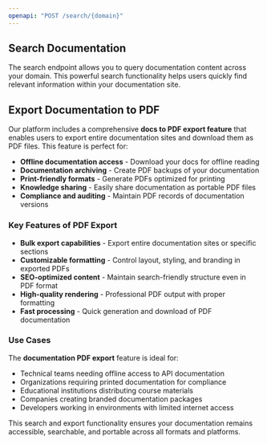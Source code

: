 ```yaml
---
openapi: "POST /search/{domain}"
---
```


## Search Documentation

The search endpoint allows you to query documentation content across your domain. This powerful search functionality helps users quickly find relevant information within your documentation site.

## Export Documentation to PDF

Our platform includes a comprehensive **docs to PDF export feature** that enables users to export entire documentation sites and download them as PDF files. This feature is perfect for:

- **Offline documentation access** - Download your docs for offline reading
- **Documentation archiving** - Create PDF backups of your documentation
- **Print-friendly formats** - Generate PDFs optimized for printing
- **Knowledge sharing** - Easily share documentation as portable PDF files
- **Compliance and auditing** - Maintain PDF records of documentation versions

### Key Features of PDF Export

- **Bulk export capabilities** - Export entire documentation sites or specific sections
- **Customizable formatting** - Control layout, styling, and branding in exported PDFs
- **SEO-optimized content** - Maintain search-friendly structure even in PDF format
- **High-quality rendering** - Professional PDF output with proper formatting
- **Fast processing** - Quick generation and download of PDF documentation

### Use Cases

The **documentation PDF export** feature is ideal for:
- Technical teams needing offline access to API documentation
- Organizations requiring printed documentation for compliance
- Educational institutions distributing course materials
- Companies creating branded documentation packages
- Developers working in environments with limited internet access

This search and export functionality ensures your documentation remains accessible, searchable, and portable across all formats and platforms.
